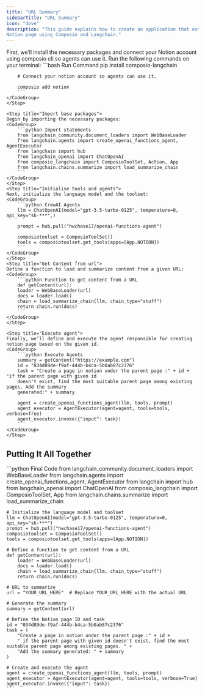```yaml
---
title: "URL Summary"
sidebarTitle: "URL Summary"
icon: "dove"
description: "This guide explains how to create an application that extracts content from a webpage using its URL and writes a summary to a 
Notion page using Composio and Langchain."
---
```



<Steps>
    <Step title="Install packages and Connect tools">
    First, we’ll install the necessary packages and connect your Notion account using composio cli so agents can use it. 
    Run the following commands on your terminal:
    <CodeGroup>
        ```bash Run Command
        pip install composio-langchain

        # Connect your notion account so agents can use it.

        composio add notion
        ```
    </CodeGroup>
    </Step>

    <Step title="Import base packages">
    Begin by importing the necessary packages:
    <CodeGroup>
        ```python Import statements
        from langchain_community.document_loaders import WebBaseLoader
        from langchain.agents import create_openai_functions_agent, AgentExecutor
        from langchain import hub
        from langchain_openai import ChatOpenAI
        from composio_langchain import ComposioToolSet, Action, App
        from langchain.chains.summarize import load_summarize_chain
        ```
    </CodeGroup>
    </Step>
    <Step title="Initialise tools and agents">
    Next, initialize the language model and the toolset:
    <CodeGroup>
        ```python CrewAI Agents
        llm = ChatOpenAI(model="gpt-3.5-turbo-0125", temperature=0, api_key="sk-***",)

        prompt = hub.pull("hwchase17/openai-functions-agent")

        composiotoolset = ComposioToolSet()
        tools = composiotoolset.get_tools(apps=[App.NOTION])
        ```
    </CodeGroup>
    </Step>
    <Step title="Get Content from url">
    Define a function to load and summarize content from a given URL:
    <CodeGroup>
        ```python Function to get content from a URL
        def getContent(url):
        loader = WebBaseLoader(url)
        docs = loader.load()
        chain = load_summarize_chain(llm, chain_type="stuff")
        return chain.run(docs)
        ```
    </CodeGroup>
    </Step>

    <Step title="Execute agent">
    Finally, we’ll define and execute the agent responsible for creating notion page based on the given id.
    <CodeGroup>
        ```python Execute Agents
        summary = getContent("https://example.com")
        id = "034d89de-f9af-444b-b4ca-5b0ab87c2376"
        task = "Create a page in notion under the parent page :" + id + "if the parent page with given id
        doesn't exist, find the most suitable parent page among existing pages. Add the summary
        generated:" + summary

        agent = create_openai_functions_agent(llm, tools, prompt)
        agent_executor = AgentExecutor(agent=agent, tools=tools, verbose=True)
        agent_executor.invoke({"input": task})
        ```
    </CodeGroup>
    </Step>

</Steps>

## Putting It All Together
<CodeGroup>
    ```python Final Code
    from langchain_community.document_loaders import WebBaseLoader
    from langchain.agents import create_openai_functions_agent, AgentExecutor
    from langchain import hub
    from langchain_openai import ChatOpenAI
    from composio_langchain import ComposioToolSet, App
    from langchain.chains.summarize import load_summarize_chain

    # Initialize the language model and toolset
    llm = ChatOpenAI(model="gpt-3.5-turbo-0125", temperature=0, api_key="sk-***")
    prompt = hub.pull("hwchase17/openai-functions-agent")
    composiotoolset = ComposioToolSet()
    tools = composiotoolset.get_tools(apps=[App.NOTION])

    # Define a function to get content from a URL
    def getContent(url):
        loader = WebBaseLoader(url)
        docs = loader.load()
        chain = load_summarize_chain(llm, chain_type="stuff")
        return chain.run(docs)

    # URL to summarize
    url = "YOUR_URL_HERE"  # Replace YOUR_URL_HERE with the actual URL

    # Generate the summary
    summary = getContent(url)

    # Define the Notion page ID and task
    id = "034d89de-f9af-444b-b4ca-5b0ab87c2376"
    task = (
        "Create a page in notion under the parent page :" + id +
        " if the parent page with given id doesn't exist, find the most suitable parent page among existing pages. " +
        "Add the summary generated: " + summary
    )

    # Create and execute the agent
    agent = create_openai_functions_agent(llm, tools, prompt)
    agent_executor = AgentExecutor(agent=agent, tools=tools, verbose=True)
    agent_executor.invoke({"input": task})
    ```
</CodeGroup>
